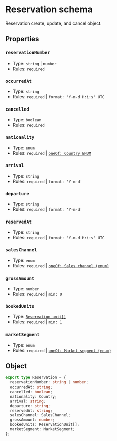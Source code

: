 # Reservation schema
Reservation create, update, and cancel object.

## Properties
### `reservationNumber`
- Type: `string` | `number`
- Rules: `required`

### `occurredAt`
- Type: `string`
- Rules: `required` | `format: 'Y-m-d H:i:s' UTC`

### `cancelled`
- Type: `boolean`
- Rules: `required`

### `nationality`
- Type: `enum`
- Rules: `required` | [`oneOf: Country ENUM`](/schema-ntak/enums/country)

### `arrival`
- Type: `string`
- Rules: `required` | `format: 'Y-m-d'`

### `departure`
- Type: `string`
- Rules: `required` | `format: 'Y-m-d'`

### `reservedAt`
- Type: `string`
- Rules: `required` | `format: 'Y-m-d H:i:s' UTC`

### `salesChannel`
- Type: `enum`
- Rules: `required` | [`oneOf: Sales channel (enum)`](/schema-ntak/enums/sales-channel)

### `grossAmount`
- Type: `number`
- Rules: `required` | `min: 0`

### `bookedUnits`
- Type: [`Reservation unit[]`](/schema-ntak/segments/reservation-unit)
- Rules: `required` | `min: 1`

### `marketSegment`
- Type: `enum`
- Rules: `required` | [`oneOf: Market segment (enum)`](/schema-ntak/enums/market-segment)

## Object
```ts
export type Reservation = {
  reservationNumber: string | number;
  occurredAt: string;
  cancelled: boolean;
  nationality: Country;
  arrival: string;
  departure: string;
  reservedAt: string;
  salesChannel: SalesChannel;
  grossAmount: number;
  bookedUnits: ReservationUnit[];
  marketSegment: MarketSegment;
};
```